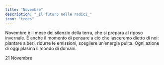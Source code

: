 ```yaml
---
title: "Novembre"
description: "_Il futuro nelle radici_"
icon: "trees"
---
```


Novembre è il mese del silenzio della terra, che si prepara al riposo invernale. È anche il momento di pensare a ciò che lasceremo dietro di noi: piantare alberi, ridurre le emissioni, scegliere un’energia pulita. Ogni azione di oggi plasma il mondo di domani.

<CardGroup cols="2">
  <Card title="Giornata nazionale degli alberi" icon="tree" color="#00bef9" horizontal href="/mesi/novembre/alberi">
    21 Novembre 
  </Card>
</CardGroup>